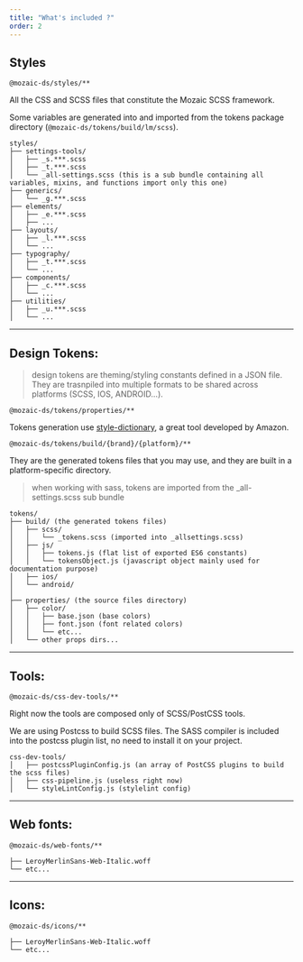 ```yaml
---
title: "What's included ?"
order: 2
---
```


## Styles

`@mozaic-ds/styles/**`

All the CSS and SCSS files that constitute the Mozaic SCSS framework.

<Highlight type="info">

Some variables are generated into and imported from the tokens package directory (`@mozaic-ds/tokens/build/lm/scss`).

</Highlight>

```
styles/
├── settings-tools/
│   ├── _s.***.scss
│   ├── _t.***.scss
│   └── _all-settings.scss (this is a sub bundle containing all variables, mixins, and functions import only this one)
├── generics/
│   └── _g.***.scss
├── elements/
│   ├── _e.***.scss
│   ├── ...
├── layouts/
│   ├── _l.***.scss
│   └── ...
├── typography/
│   ├── _t.***.scss
│   └── ...
├── components/
│   ├── _c.***.scss
│   └── ...
├── utilities/
│   ├── _u.***.scss
│   └── ...
```

---

## Design Tokens:

> design tokens are theming/styling constants defined in a JSON file. They are trasnpiled into multiple formats to be shared across platforms (SCSS, IOS, ANDROID...).

`@mozaic-ds/tokens/properties/**`

<Highlight type="info">

Tokens generation use [style-dictionary](https://amzn.github.io/style-dictionary/#/), a great tool developed by Amazon.

</Highlight>

`@mozaic-ds/tokens/build/{brand}/{platform}/**`

They are the generated tokens files that you may use, and they are built in a platform-specific directory.

> when working with sass, tokens are imported from the \_all-settings.scss sub bundle

```
tokens/
├── build/ (the generated tokens files)
│   ├── scss/
│   │   └── _tokens.scss (imported into _allsettings.scss)
│   ├── js/
│   │   ├── tokens.js (flat list of exported ES6 constants)
│   │   └── tokensObject.js (javascript object mainly used for documentation purpose)
│   ├── ios/
│   └── android/
│
├── properties/ (the source files directory)
│   ├── color/
│   │   ├── base.json (base colors)
│   │   ├── font.json (font related colors)
│   │   └── etc...
│   └── other props dirs...
```

---

## Tools:

`@mozaic-ds/css-dev-tools/**`

Right now the tools are composed only of SCSS/PostCSS tools.

<Highlight type="tips" title="good to know">

We are using Postcss to build SCSS files. The SASS compiler is included into the postcss plugin list, no need to install it on your project.

</Highlight>

```
css-dev-tools/
│   ├── postcssPluginConfig.js (an array of PostCSS plugins to build the scss files)
│   ├── css-pipeline.js (useless right now)
│   └── styleLintConfig.js (stylelint config)
```

---

## Web fonts:

`@mozaic-ds/web-fonts/**`

```
├── LeroyMerlinSans-Web-Italic.woff
└── etc...
```

---

## Icons:

`@mozaic-ds/icons/**`

```
├── LeroyMerlinSans-Web-Italic.woff
└── etc...
```
